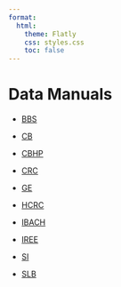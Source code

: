 ```yaml
---
format: 
  html:
    theme: Flatly
    css: styles.css
    toc: false
---
```


# Data Manuals

- [BBS](https://github.com/BPLIM/Manuals/tree/master/Data/BBS)

- [CB](https://github.com/BPLIM/Manuals/tree/master/Data/CB)

- [CBHP](https://github.com/BPLIM/Manuals/tree/master/Data/CBHP)

- [CRC](https://github.com/BPLIM/Manuals/tree/master/Data/CRC)

- [GE](https://github.com/BPLIM/Manuals/tree/master/Data/GE)

- [HCRC](https://github.com/BPLIM/Manuals/tree/master/Data/HCRC)

- [IBACH](https://github.com/BPLIM/Manuals/tree/master/Data/IBACH)

- [IREE](https://github.com/BPLIM/Manuals/tree/master/Data/IREE)

- [SI](https://github.com/BPLIM/Manuals/tree/master/Data/SI)

- [SLB](https://github.com/BPLIM/Manuals/tree/master/Data/SLB)


